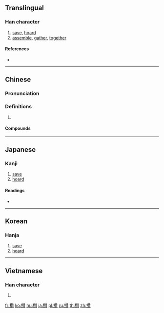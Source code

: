 {{also|攅|攒}}
==Translingual==

===Han character===
{{Han char|rn=64|rad=手|as=19|sn=22|four=54086|canj=QHUC|ids=⿰扌贊}}

# [[save]], [[hoard]]
# [[assemble]], [[gather]], [[together]]

====References====
* {{Han ref|kx=0464.160|dkj=13030|dj=0813.130|hdz=31990.060|uh=6522|ud=25890|bh=F6E3|bd=63203}}

----

==Chinese==
{{zh-forms|s=攒}}

===Pronunciation===
{{zh-pron
|m=zǎn,cuán
|ma=Zh-zan.ogg
|c=cyun4,zyun6,zaan6,zaan2
|h=pfs=
|md=
|mn=
|w=
|mc=y
|oc=y
|cat=
}}

===Definitions===
{{zh-hanzi}}

# {{rfdef|lang=zh}}

====Compounds====
{{zh-der|攅簇}}

----

==Japanese==

===Kanji===
{{ja-kanji|grade=|rs=手19}}

# [[save]]
# [[hoard]]

====Readings====
* {{ja-readings|on=[[さん]] (san)|kun=[[あつまる]] (atsumaru)}}

----

==Korean==

===Hanja===
{{ko-hanja|hangeul=찬|eumhun=|rv=chan|mr=ch'an|y=chan}}

# [[save]]
# [[hoard]]

----

==Vietnamese==

===Han character===
{{vi-hantu|[[quần]], [[toản]], [[toàn]]|rs=手19}}

# {{defn|lang=vi|sort=手19}}

[[fr:攢]]
[[ko:攢]]
[[hu:攢]]
[[ja:攢]]
[[pl:攢]]
[[ru:攢]]
[[th:攢]]
[[zh:攢]]
